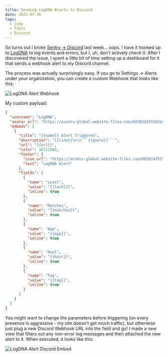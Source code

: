 ```yaml
---
title: Sending LogDNA Alerts to Discord
date: 2021-07-16
tags:
  - Code
  - Tools
  - Discord
---
```


So turns out I broke [Sentry → Discord](https://sentrydiscord.dev) last week... oops. I have it hooked up to [LogDNA](https://www.logdna.com/) to log events and errors, but I, uh, don't actively check it. After I discovered the issue, I spent a little bit of time setting up a dashboard for it that sends a webhook alert to my Discord channel.

The process was actually surprisingly easy. If you go to Settings -> Alerts under your organization, you can create a custom Webhook that looks like this:

<Image
  src="/images/posts/logdna_alert.png"
  alt="LogDNA Alert Webhook"
  width={779}
  height={1560}
/>

My custom payload:

````json copy
{
  "username": "LogDNA",
  "avatar_url": "https://assets-global.website-files.com/603024253162e837e0c31b6f/603024253162e8e6eac31e49_LogDNA%20webclip.png",
  "embeds": [
    {
      "title": "{{name}} Alert Triggered",
      "description": "{{line}}\n\n```{{query}}```",
      "url": "{{url}}",
      "color": 16711680,
      "footer": {
        "icon_url": "https://assets-global.website-files.com/603024253162e837e0c31b6f/603024253162e8e6eac31e49_LogDNA%20webclip.png",
        "text": "LogDNA Alert"
      },
      "fields": [
        {
          "name": "Level",
          "value": "{{level}}",
          "inline": true
        },
        {
          "name": "Matches",
          "value": "{{matches}}",
          "inline": true
        },
        {
          "name": "App",
          "value": "{{app}}",
          "inline": true
        },
        {
          "name": "Host",
          "value": "{{host}}",
          "inline": true
        },
        {
          "name": "Tag",
          "value": "{{tag}}",
          "inline": true
        }
      ]
    }
  ]
}
````

You might want to change the parameters before triggering (on every presence is aggressive - my site doesn't get much traffic), but otherwise just plug a new Discord Webhook URL into the field and go! I made a new view that filters out any non-error log messages and then attached the new alert to it. When executed, it looks like this:

<Image
  src="/images/posts/logdna_discord.png"
  alt="LogDNA Alert Discord Embed"
  width={429}
  height={303}
/>
